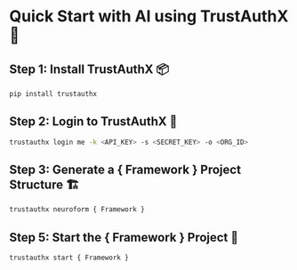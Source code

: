 
# Quick Start with AI using TrustAuthX 🚀

<Steps>

## Step 1: Install TrustAuthX 📦

```bash copy showLineNumbers filename="bash"
pip install trustauthx
```

## Step 2: Login to TrustAuthX 🔑

```bash copy showLineNumbers filename="bash"
trustauthx login me -k <API_KEY> -s <SECRET_KEY> -o <ORG_ID>
```

## Step 3: Generate a { Framework } Project Structure 🏗️

```bash copy showLineNumbers filename="bash"
trustauthx neuroform { Framework }
```

## Step 5: Start the { Framework } Project 🎉

```bash copy showLineNumbers filename="bash"
trustauthx start { Framework }
```
</Steps>